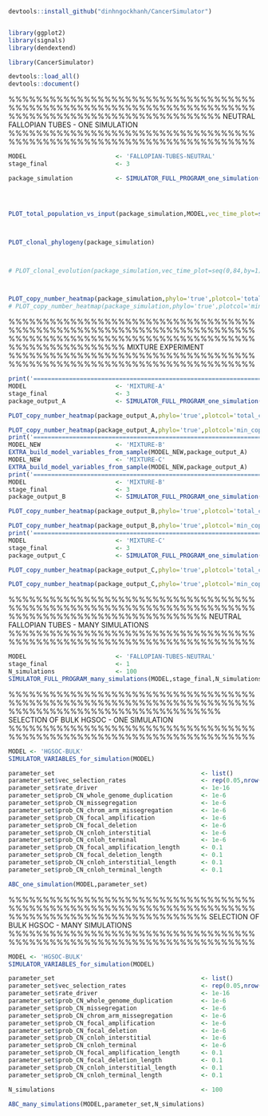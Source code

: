 ```r
devtools::install_github("dinhngockhanh/CancerSimulator")


library(ggplot2)
library(signals)
library(dendextend)

library(CancerSimulator)

devtools::load_all()
devtools::document()
```

%%%%%%%%%%%%%%%%%%%%%%%%%%%%%%%%%%%%%%%%%%%%%%%%%%%%%%%%%%%%%%%%%%%%%%%%
%%%%%%%%%%%%%%%%%%%%%%%%%%%%%%% NEUTRAL FALLOPIAN TUBES - ONE SIMULATION
%%%%%%%%%%%%%%%%%%%%%%%%%%%%%%%%%%%%%%%%%%%%%%%%%%%%%%%%%%%%%%%%%%%%%%%%

```r
MODEL                         <- 'FALLOPIAN-TUBES-NEUTRAL'
stage_final                   <- 3

package_simulation            <- SIMULATOR_FULL_PROGRAM_one_simulation(MODEL,stage_final)




PLOT_total_population_vs_input(package_simulation,MODEL,vec_time_plot=seq(0,84,by=1),unit='year')



PLOT_clonal_phylogeny(package_simulation)



# PLOT_clonal_evolution(package_simulation,vec_time_plot=seq(0,84,by=1),unit='year')



PLOT_copy_number_heatmap(package_simulation,phylo='true',plotcol='total_copy')
# PLOT_copy_number_heatmap(package_simulation,phylo='true',plotcol='min_copy')
```

%%%%%%%%%%%%%%%%%%%%%%%%%%%%%%%%%%%%%%%%%%%%%%%%%%%%%%%%%%%%%%%%%%%%%%%%
%%%%%%%%%%%%%%%%%%%%%%%%%%%%%%%%%%%%%%%%%%%%%%%%%%%%% MIXTURE EXPERIMENT
%%%%%%%%%%%%%%%%%%%%%%%%%%%%%%%%%%%%%%%%%%%%%%%%%%%%%%%%%%%%%%%%%%%%%%%%

```r
print('================================================================================   PART A')
MODEL                         <- 'MIXTURE-A'
stage_final                   <- 3
package_output_A              <- SIMULATOR_FULL_PROGRAM_one_simulation(MODEL,stage_final)

PLOT_copy_number_heatmap(package_output_A,phylo='true',plotcol='total_copy')

PLOT_copy_number_heatmap(package_output_A,phylo='true',plotcol='min_copy')
print('================================================================================   PREPARE INITIAL STATE FOR EXPERIMENTS B AND C')
MODEL_NEW                     <- 'MIXTURE-B'
EXTRA_build_model_variables_from_sample(MODEL_NEW,package_output_A)
MODEL_NEW                     <- 'MIXTURE-C'
EXTRA_build_model_variables_from_sample(MODEL_NEW,package_output_A)
print('================================================================================   PART B')
MODEL                         <- 'MIXTURE-B'
stage_final                   <- 3
package_output_B              <- SIMULATOR_FULL_PROGRAM_one_simulation(MODEL,stage_final)

PLOT_copy_number_heatmap(package_output_B,phylo='true',plotcol='total_copy')

PLOT_copy_number_heatmap(package_output_B,phylo='true',plotcol='min_copy')
print('================================================================================   PART C')
MODEL                         <- 'MIXTURE-C'
stage_final                   <- 3
package_output_C              <- SIMULATOR_FULL_PROGRAM_one_simulation(MODEL,stage_final)

PLOT_copy_number_heatmap(package_output_C,phylo='true',plotcol='total_copy')

PLOT_copy_number_heatmap(package_output_C,phylo='true',plotcol='min_copy')
```

%%%%%%%%%%%%%%%%%%%%%%%%%%%%%%%%%%%%%%%%%%%%%%%%%%%%%%%%%%%%%%%%%%%%%%%%
%%%%%%%%%%%%%%%%%%%%%%%%%%%%% NEUTRAL FALLOPIAN TUBES - MANY SIMULATIONS
%%%%%%%%%%%%%%%%%%%%%%%%%%%%%%%%%%%%%%%%%%%%%%%%%%%%%%%%%%%%%%%%%%%%%%%%

```r
MODEL                         <- 'FALLOPIAN-TUBES-NEUTRAL'
stage_final                   <- 1
N_simulations                 <- 100
SIMULATOR_FULL_PROGRAM_many_simulations(MODEL,stage_final,N_simulations)
```

%%%%%%%%%%%%%%%%%%%%%%%%%%%%%%%%%%%%%%%%%%%%%%%%%%%%%%%%%%%%%%%%%%%%%%%%
%%%%%%%%%%%%%%%%%%%%%%%%%%%%%%% SELECTION OF BULK HGSOC - ONE SIMULATION
%%%%%%%%%%%%%%%%%%%%%%%%%%%%%%%%%%%%%%%%%%%%%%%%%%%%%%%%%%%%%%%%%%%%%%%%

```r
MODEL <- 'HGSOC-BULK'
SIMULATOR_VARIABLES_for_simulation(MODEL)

parameter_set                                         <- list()
parameter_set$vec_selection_rates                     <- rep(0.05,nrow(driver_library))
parameter_set$rate_driver                             <- 1e-16
parameter_set$prob_CN_whole_genome_duplication        <- 1e-6
parameter_set$prob_CN_missegregation                  <- 1e-6
parameter_set$prob_CN_chrom_arm_missegregation        <- 1e-6
parameter_set$prob_CN_focal_amplification             <- 1e-6
parameter_set$prob_CN_focal_deletion                  <- 1e-6
parameter_set$prob_CN_cnloh_interstitial              <- 1e-6
parameter_set$prob_CN_cnloh_terminal                  <- 1e-6
parameter_set$prob_CN_focal_amplification_length      <- 0.1
parameter_set$prob_CN_focal_deletion_length           <- 0.1
parameter_set$prob_CN_cnloh_interstitial_length       <- 0.1
parameter_set$prob_CN_cnloh_terminal_length           <- 0.1

ABC_one_simulation(MODEL,parameter_set)
```

%%%%%%%%%%%%%%%%%%%%%%%%%%%%%%%%%%%%%%%%%%%%%%%%%%%%%%%%%%%%%%%%%%%%%%%%
%%%%%%%%%%%%%%%%%%%%%%%%%%%%% SELECTION OF BULK HGSOC - MANY SIMULATIONS
%%%%%%%%%%%%%%%%%%%%%%%%%%%%%%%%%%%%%%%%%%%%%%%%%%%%%%%%%%%%%%%%%%%%%%%%

```r
MODEL <- 'HGSOC-BULK'
SIMULATOR_VARIABLES_for_simulation(MODEL)

parameter_set                                         <- list()
parameter_set$vec_selection_rates                     <- rep(0.05,nrow(driver_library))
parameter_set$rate_driver                             <- 1e-16
parameter_set$prob_CN_whole_genome_duplication        <- 1e-6
parameter_set$prob_CN_missegregation                  <- 1e-6
parameter_set$prob_CN_chrom_arm_missegregation        <- 1e-6
parameter_set$prob_CN_focal_amplification             <- 1e-6
parameter_set$prob_CN_focal_deletion                  <- 1e-6
parameter_set$prob_CN_cnloh_interstitial              <- 1e-6
parameter_set$prob_CN_cnloh_terminal                  <- 1e-6
parameter_set$prob_CN_focal_amplification_length      <- 0.1
parameter_set$prob_CN_focal_deletion_length           <- 0.1
parameter_set$prob_CN_cnloh_interstitial_length       <- 0.1
parameter_set$prob_CN_cnloh_terminal_length           <- 0.1

N_simulations                                         <- 100

ABC_many_simulations(MODEL,parameter_set,N_simulations)
```
